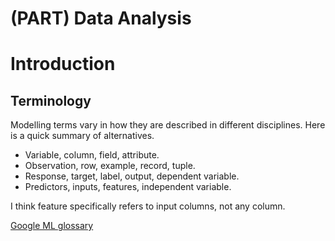 # (PART) Data Analysis {-}

# Introduction {#analysis-intro}

## Terminology

Modelling terms vary in how they are described in different disciplines. Here is a quick summary of alternatives.

* Variable, column, field, attribute.
* Observation, row, example, record, tuple.
* Response, target, label, output, dependent variable.
* Predictors, inputs, features, independent variable.

I think feature specifically refers to input columns, not any column.

[Google ML glossary](https://developers.google.com/machine-learning/glossary)

